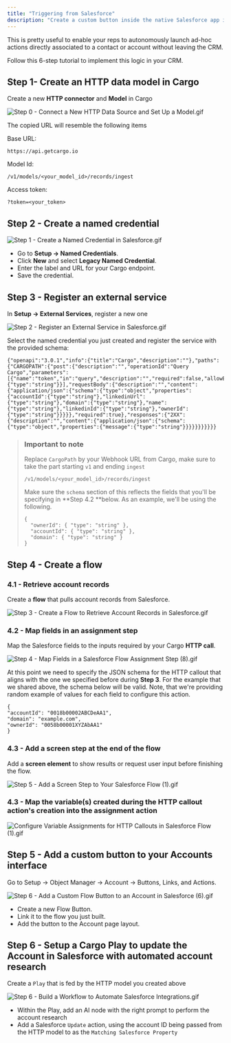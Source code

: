 ```yaml
---
title: "Triggering from Salesforce"
description: "Create a custom button inside the native Salesforce app in order to trigger the tool directly from within the CRM."
---
```


This is pretty useful to enable your reps to autonomously launch ad-hoc actions directly associated to a contact or account without leaving the CRM.

Follow this 6-step tutorial to implement this logic in your CRM.

## Step 1- Create an HTTP data model in Cargo

Create a new **HTTP connector** and **Model** in Cargo

![Step 0 - Connect a New HTTP Data Source and Set Up a Model.gif](/images/Step0-ConnectaNewHTTPDataSourceandSetUpaModel.gif)

The copied URL will resemble the following items

Base URL:

```
https://api.getcargo.io
```

Model Id:

```
/v1/models/<your_model_id>/records/ingest
```

Access token:

```
?token=<your_token>
```

## Step 2 - Create a named credential

![Step 1 - Create a Named Credential in Salesforce.gif](/images/Step1-CreateaNamedCredentialinSalesforce.gif)

- Go to **Setup → Named Credentials**.
- Click **New** and select **Legacy Named Credential**.
- Enter the label and URL for your Cargo endpoint.
- Save the credential.

## Step 3 - Register an external service

In **Setup → External Services**, register a new one

![Step 2 - Register an External Service in Salesforce.gif](/images/Step2-RegisteranExternalServiceinSalesforce.gif)

Select the named credential you just created and register the service with the provided schema:

```
{"openapi":"3.0.1","info":{"title":"Cargo","description":""},"paths":{"CARGOPATH":{"post":{"description":"","operationId":"Query Cargo","parameters":[{"name":"token","in":"query","description":"","required":false,"allowEmptyValue":false,"schema":{"type":"string"}}],"requestBody":{"description":"","content":{"application/json":{"schema":{"type":"object","properties":{"accountId":{"type":"string"},"linkedinUrl":{"type":"string"},"domain":{"type":"string"},"name":{"type":"string"},"linkedinId":{"type":"string"},"ownerId":{"type":"string"}}}}},"required":true},"responses":{"2XX":{"description":"","content":{"application/json":{"schema":{"type":"object","properties":{"message":{"type":"string"}}}}}}}}}}}
```

> ### Important to note
>
> Replace `CargoPath` by your Webhook URL from Cargo, make sure to take the part starting `v1` and ending `ingest`
>
> ```
> /v1/models/<your_model_id>/records/ingest
> ```
>
> Make sure the `schema` section of this reflects the fields that you'll be specifying in \*\*Step 4.2 \*\*below. As an example, we'll be using the following.
>
> ```
> {
>   "ownerId": { "type": "string" },
>   "accountId": { "type": "string" },
>   "domain": { "type": "string" }
> }
> ```

## Step 4 - **Create a flow**

### 4.1 - Retrieve account records

Create a **flow** that pulls account records from Salesforce.

![Step 3 - Create a Flow to Retrieve Account Records in Salesforce.gif](/images/Step3-CreateaFlowtoRetrieveAccountRecordsinSalesforce.gif)

### 4.2 - Map fields in an assignment step

Map the Salesforce fields to the inputs required by your Cargo **HTTP call**.

![Step 4 - Map Fields in a Salesforce Flow Assignment Step (8).gif](/images/Step4-MapFieldsinaSalesforceFlowAssignmentStep\(8\).gif)

At this point we need to specify the JSON schema for the HTTP callout that aligns with the one we specified before during **Step 3**. For the example that we shared above, the schema below will be valid. Note, that we're providing random example of values for each field to configure this action.

```
{
"accountId": "0018b00002ABCDeAA1",
"domain": "example.com",
"ownerId": "0058b00001XYZAbAA1"
}
```

### 4.3 - Add a screen step at the end of the flow

Add a **screen element** to show results or request user input before finishing the flow.

![Step 5 - Add a Screen Step to Your Salesforce Flow (1).gif](/images/Step5-AddaScreenSteptoYourSalesforceFlow\(1\).gif)

### 4.3 - Map the variable(s) created during the HTTP callout action's creation into the assignment action

![Configure Variable Assignments for HTTP Callouts in Salesforce Flow (1).gif](/images/ConfigureVariableAssignmentsforHTTPCalloutsinSalesforceFlow\(1\).gif)

## Step 5 - Add a custom button to your Accounts interface

Go to Setup → Object Manager → Account → Buttons, Links, and Actions.

![Step 6 - Add a Custom Flow Button to an Account in Salesforce (6).gif](/images/Step6-AddaCustomFlowButtontoanAccountinSalesforce\(6\).gif)

- Create a new Flow Button.
- Link it to the flow you just built.
- Add the button to the Account page layout.

## Step 6 - Setup a Cargo Play to update the Account in Salesforce with automated account research

Create a `Play` that is fed by the HTTP  model you created above

![Step 6 - Build a Workflow to Automate Salesforce Integrations.gif](/images/Step6-BuildaWorkflowtoAutomateSalesforceIntegrations.gif)

- Within the Play, add an AI node with the right prompt to perform the account research
- Add a Salesforce `Update` action, using the account ID being passed from the HTTP model to as the `Matching Salesforce Property`